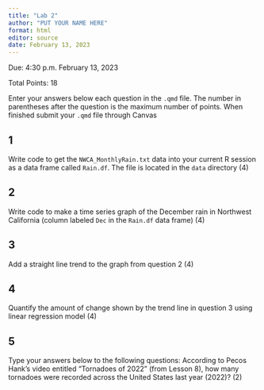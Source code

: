 ```yaml
---
title: "Lab 2"
author: "PUT YOUR NAME HERE"
format: html
editor: source
date: February 13, 2023
---
```


Due: 4:30 p.m. February 13, 2023

Total Points: 18

Enter your answers below each question in the `.qmd` file. The number in parentheses after the question is the maximum number of points. When finished submit your `.qmd` file through Canvas

## 1 
Write code to get the `NWCA_MonthlyRain.txt` data into your current R session as a data frame called `Rain.df`. The file is located in the `data` directory (4)

## 2 
Write code to make a time series graph of the December rain in Northwest California (column labeled `Dec` in the `Rain.df` data frame) (4)

## 3 
Add a straight line trend to the graph from question 2 (4)

## 4
Quantify the amount of change shown by the trend line in question 3 using linear regression model (4)

## 5
Type your answers below to the following questions: According to Pecos Hank's video entitled "Tornadoes of 2022" (from Lesson 8), how many tornadoes were recorded across the United States last year (2022)? (2)


